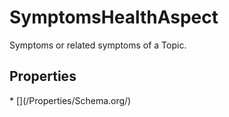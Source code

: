 # SymptomsHealthAspect

Symptoms or related symptoms of a Topic.

## Properties

<Grid>
* [](/Properties/Schema.org/)

</Grid>

